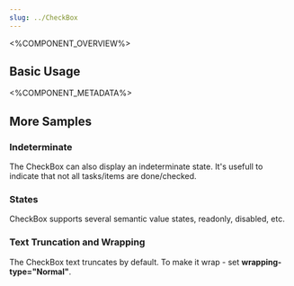 ```yaml
---
slug: ../CheckBox
---
```



<%COMPONENT_OVERVIEW%>

## Basic Usage
<Basic />

<%COMPONENT_METADATA%>

## More Samples

### Indeterminate
The CheckBox can also display an indeterminate state. It's usefull to indicate that not all tasks/items are done/checked.

<Indeterminate />


### States
CheckBox supports several semantic value states, readonly, disabled, etc.

<States />

### Text Truncation and Wrapping
The CheckBox text truncates by default. To make it wrap - set <b>wrapping-type="Normal"</b>.

<TextWrapping />

